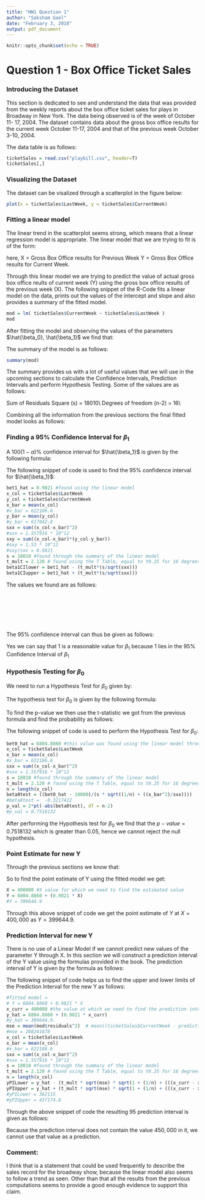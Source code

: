 ```yaml
---
title: "HW1 Question 1"
author: "Saksham Goel"
date: "February 3, 2018"
output: pdf_document
---
```


```r
knitr::opts_chunk$set(echo = TRUE)
```

# Question 1 - Box Office Ticket Sales

### Introducing the Dataset

This section is dedicated to see and understand the data that was provided from the weekly reports about the box office ticket sales for plays in Broadway in New York. The data being observed is of the week of October 11- 17, 2004. The dataset contains data about the gross box office results for the current week October 11-17, 2004 and that of the previous week October 3-10, 2004.

The data table is as follows:
```r
ticketSales = read.csv("playbill.csv", header=T)
ticketSales[,]
```

### Visualizing the Dataset
The dataset can be visalized through a scatterplot in the figure below:
```r
plot(x = ticketSales$LastWeek, y = ticketSales$CurrentWeek)
```

### Fitting a linear model
The linear trend in the scatterplot seems strong, which means that a linear regression model is appropriate. The linear model that we are trying to fit is of the form:

\begin{center}$\hat{Y} = \hat{\beta_0} + \hat{\beta_1}X$\end{center}

here,
X = Gross Box Office results for Previous Week
Y = Gross Box Office results for Current Week. 

Through this linear model we are trying to predict the value of actual gross box office reults of current week (Y) using the gross box office results of the previous week (X). The following snippet of the R-Code fits a linear model on the data, prints out the values of the intercept and slope and also provides a summary of the fitted model.
```r
mod = lm( ticketSales$CurrentWeek ~ ticketSales$LastWeek )
mod
```

After fitting the model and observing the values of the parameters $\hat{\beta_0}, \hat{\beta_1}$ we find that:

\begin{center} $ \hat{\beta_0} = 6804.8860 $ \end{center}
\begin{center} $\hat{\beta_1} = 0.9821$ \end{center}


The summary of the model is as follows:
```r
summary(mod)
```
The summary provides us with a lot of useful values that we will use in the upcoming sections to calculate the Confidence Intervals, Prediction Intervals and perform Hypothesis Testing. Some of the values are as follows:

Sum of Residuals Square (s) = 18010\\
Degrees of freedom (n-2) = 16\\


Combining all the information from the previous sections the final fitted model looks as follows:

\begin{center}$Y = 6804.8860 + (0.9821 * X)$\end{center}

### Finding a 95% Confidence Interval for $\beta_1$

A $100(1-\alpha)\%$ confidence interval for $\hat{\beta_1}$ is given by the following formula:

\begin{center}
\begin{math}
\hat{\beta_{1}} -  t_{ \frac{\alpha}{2},n-2}\frac{s}{ \sqrt{ S_{XX} } } \leq \beta_1 \leq \hat{\beta_{1}} + t_{ \frac{\alpha}{2},n-2}\frac{s}{ \sqrt{ S_{XX} } }
\end{math}
\end{center}

The following snippet of code is used to find the 95% confidence interval for $\hat{\beta_1}$:

```r
bet1_hat = 0.9821 #found using the linear model
x_col = ticketSales$LastWeek
y_col = ticketSales$CurrentWeek
x_bar = mean(x_col)
#x_bar = 622186.6
y_bar = mean(y_col)
#y_bar = 617842.8
sxx = sum((x_col-x_bar)^2)
#sxx = 1.557916 * 10^12
sxy = sum((x_col-x_bar)*(y_col-y_bar))
#sxy = 1.53 * 10^12
#sxy/sxx = 0.9821
s = 18010 #found through the summary of the linear model
t_mult = 2.120 # found using the T Table, equal to t0.25 for 16 degrees of freedom
beta1CIlower = bet1_hat - (t_mult*(s/sqrt(sxx)))
beta1CIupper = bet1_hat + (t_mult*(s/sqrt(sxx)))
```

The values we found are as follows:

\begin{math} \bar{x} = 622186.6 \end{math}\
\begin{math} \bar{y} = 617842.8 \end{math}\
\begin{math} S_{XX} = 1.557916 * (10 ^12) \end{math}\
\begin{math} S_{XY} = 1.53 * (10 ^12) \end{math}\
\begin{math} \hat{\beta_{1}} = 0.9820815 \end{math}\




The $95\%$ confidence interval can thus be given as follows: 
\begin{center}
\begin{math}
0.9515101 \leq \beta_{1} \leq 1.01269
\end{math}
\end{center}

Yes we can say that $1$ is a reasonable value for $\beta_1$ because $1$ lies in the $95\%$ Confidence Interval of $\beta_1$

### Hypothesis Testing for $\beta_0$
We need to run a Hypothesis Test for $\beta_0$ given by:
\begin{center}
\begin{math}
Null \big(H_{0}\big) \beta_{0} = 10000
Alternate \big(H_{1}\big) \beta_{0} \ne 10000
\end{math}
\end{center}

The hypothesis test for $\beta_0$ is given by the following formula:

\begin{center}
\begin{math}
\hat{T} = \frac{\hat{\beta_0} - \beta_0}{s\sqrt{\frac{1}{n} + \frac{\bar{x}^2}{S_{XX}}}}
\end{math}
\end{center}

To find the p-value we then use the t-statistic we got from the previous formula and find the probability as follows:
\begin{center}
\begin{math}
p-val = 2 \cdot P\big( t \geq \mid\hat{T}\mid\big)
\end{math}
\end{center}

The following snippet of code is used to perform the Hypothesis Test for $\beta_0$:

```r
bet0_hat = 6804.8860 #this value was found using the linear model through r in the previous section
x_col = ticketSales$LastWeek
x_bar = mean(x_col)
#x_bar = 622186.6
sxx = sum((x_col-x_bar)^2)
#sxx = 1.557916 * 10^12
s = 18010 #found through the summary of the linear model
t_mult = 2.120 # found using the T Table, equal to t0.25 for 16 degrees of freedom
n = length(x_col)
beta0test = ((bet0_hat - 10000)/(s * sqrt((1/n) + ((x_bar^2)/sxx))))
#beta0test =  -0.3217422
p_val = 2*pt(-abs(beta0test), df = n-2)
#p_val = 0.7518132
```

After performing the Hypothesis test for $\beta_0$ we find that the $p-value = 0.7518132$ which is greater than $0.05$, hence we cannot reject the null hypothesis.

### Point Estimate for new Y

Through the previous sections we know that:
\begin{center}$Y = 6804.8860 + (0.9821 * X)$\end{center}

So to find the point estimate of Y using the fitted model we get:
```r
X = 400000 #X value for which we need to find the estimated value
Y = 6804.8860 + (0.9821 * X)
#Y = 399644.9
```

Through this above snippet of code we get the point estimate of $Y$ at $X = 400,000$ as $Y = 399644.9$.


### Prediction Interval for new Y
There is no use of a Linear Model if we cannot predict new values of the parameter Y through X. In this section we will construct a prediction interval of the Y value using the formulas provided in the book. The prediction interval of Y is given by the formula as follows:

\begin{center}
\begin{math}
\hat{y}_{n+1} \pm t_{\alpha/2,n-2}\sqrt{MSE} \sqrt{1+\dfrac{1}{n}+\dfrac{(x_{n+1}-\bar{x})^2}{\sum(x_i-\bar{x})^2}}
\end{math}
\end{center}

The following snippet of code helps us to find the upper and lower limits of the Prediction Interval for the new Y as follows:

```r
#fitted model = 
# Y = 6804.8860 + 0.9821 * X
x_curr = 400000 #the value at which we need to find the prediction interval
y_hat = 6804.8860 + (0.9821 * x_curr)
#y_hat = 399644.9.
mse = mean(mod$residuals^2)  # mean((ticketSales$CurrentWeek - predict(mod))^2)
#mse = 288241878
x_col = ticketSales$LastWeek
x_bar = mean(x_col)
#x_bar = 622186.6
sxx = sum((x_col-x_bar)^2)
#sxx = 1.557916 * 10^12
s = 18010 #found through the summary of the linear model
t_mult = 2.120 # found using the T Table, equal to t0.25 for 16 degrees of freedom
n = length(x_col)
yPILower = y_hat - (t_mult * sqrt(mse) * sqrt(1 + (1/n) + (((x_curr - x_bar)^2)/sxx) ))
yPIUpper = y_hat + (t_mult * sqrt(mse) * sqrt(1 + (1/n) + (((x_curr - x_bar)^2)/sxx) ))
#yPILower = 362115
#yPIUpper = 437174.8
```

Through the above snippet of code the resulting $95%$ prediction interval is given as follows:

\begin{center}
\begin{math}
362115 \leq Y \leq 437174.8
\end{math}
\end{center}

Because the prediction interval does not contain the value $450,000$ in it, we cannot use that value as a prediction.

### Comment:
I think that is a statement that could be used frequently to describe the sales record for the broadway show, because the linear model also seems to follow a trend as seen. Other than that all the results from the previous computations seems to provide a good enough evidence to support this claim.